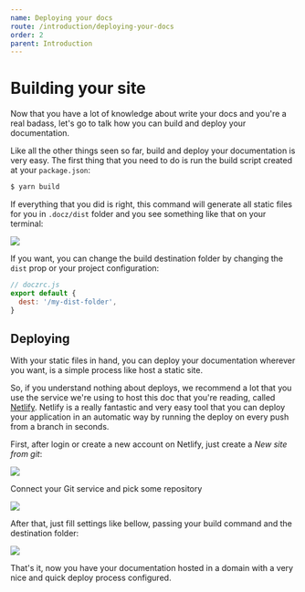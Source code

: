 ```yaml
---
name: Deploying your docs
route: /introduction/deploying-your-docs
order: 2
parent: Introduction
---
```


# Building your site

Now that you have a lot of knowledge about write your docs and you're a real badass, let's go to talk how you can build and deploy your documentation.

Like all the other things seen so far, build and deploy your documentation is very easy. The first thing that you need to do is run the build script created at your `package.json`:

```bash
$ yarn build
```

If everything that you did is right, this command will generate all static files for you in `.docz/dist` folder and you see something like that on your terminal:

![](https://cdn-std.dprcdn.net/files/acc_649651/qIFhkT)

If you want, you can change the build destination folder by changing the `dist` prop or your project configuration:

```js
// doczrc.js
export default {
  dest: '/my-dist-folder',
}
```

## Deploying

With your static files in hand, you can deploy your documentation wherever you want, is a simple process like host a static site.

So, if you understand nothing about deploys, we recommend a lot that you use the service we're using to host this doc that you're reading, called [Netlify](http://netlify.com/). Netlify is a really fantastic and very easy tool that you can deploy your application in an automatic way by running the deploy on every push from a branch in seconds.

First, after login or create a new account on Netlify, just create a _New site from git_:

![](https://cdn-std.dprcdn.net/files/acc_649651/YTCDFn)

Connect your Git service and pick some repository

![](https://cdn-std.dprcdn.net/files/acc_649651/cc2g4u)

After that, just fill settings like bellow, passing your build command and the destination folder:

![](https://cdn-std.dprcdn.net/files/acc_649651/3uvA9J)

That's it, now you have your documentation hosted in a domain with a very nice and quick deploy process configured.
